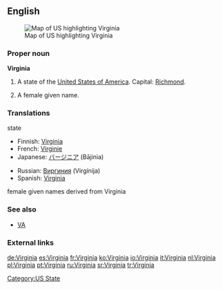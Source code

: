 ==English==
[[Image:Map of USA highlighting Virginia.png|thumb|right|Map of US highlighting Virginia]]

===Proper noun===
'''Virginia'''

# A state of the [[United States of America]]. Capital: [[Richmond]].
# {{given name|female|from Latin|}} A female given name.

===Translations===
;state
{{top}}
*Finnish: [[#Finnish|Virginia]]
*French: [[Virginie]] {{f}}
*Japanese: [[バージニア]] (Bājinia)
{{mid}}
*Russian: [[Виргиния]] (Virgínija) {{f}}
*Spanish: [[#Spanish|Virginia]] {{f}}
{{bottom}}

;female given names derived from Virginia
{{top}}
{{mid}}
{{bottom}}

===See also===
*[[VA]]

===External links===
{{pedialite}}

[[Category:US State]]

[[de:Virginia]]
[[es:Virginia]]
[[fr:Virginia]]
[[ko:Virginia]]
[[io:Virginia]]
[[it:Virginia]]
[[nl:Virginia]]
[[pl:Virginia]]
[[pt:Virginia]]
[[ru:Virginia]]
[[sr:Virginia]]
[[tr:Virginia]]